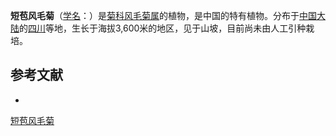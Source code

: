 {{Speciesbox
| name = 短苞风毛菊
| status = 
| status_system = 
| image =
| genus = Saussurea
| species = brachylepis
| authority = Hand.-Mazz.
}}

'''短苞风毛菊'''（[[学名|学名]]：{{lang|la|''Saussurea brachylepis''}}）是[[菊科|菊科]][[风毛菊属|风毛菊属]]的植物，是中国的特有植物。分布于[[中国大陆|中国大陆]]的[[四川|四川]]等地，生长于海拔3,600米的地区，见于山坡，目前尚未由人工引种栽培。

== 参考文献 ==
<div class="references-small">
* {{cite web| url =http://www.bioinfo.cn/db05/KmzwSpecies.php?action=view&id=4187| title =短苞风毛菊| work =《中国高等植物数据库全库》| publisher =中国科学院微生物研究所| author =昆明植物研究所| accessdate =2009-02-24| deadurl =yes| archiveurl =https://web.archive.org/web/20160305084816/http://www.bioinfo.cn/db05/KmzwSpecies.php?action=view&id=4187| archivedate =2016-03-05}}
</div>
{{Taxonbar|from=Q15226812}}

[[Category:风毛菊属|短苞风毛菊]]


{{植物小作品}}